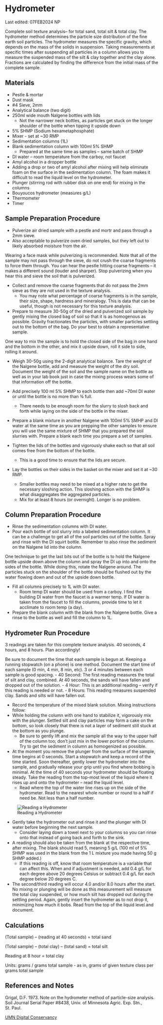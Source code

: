 # Hydrometer

::: callout-note
Last edited: 07FEB2024 NP

Complete soil texture analysis-- for total sand, total silt & total clay. The hydrometer method determines the particle size distribution of the fine earth soil particles. The hydrometer measures the specific gravity, which depends on the mass of the solids in suspension. Taking measurements at specific times after suspending all particles in a column allows you to measure the suspended mass of the silt & clay together and the clay alone. Fractions are calculated by finding the difference from the initial mass of the complete sample.
:::

## Materials

-   Pestle & mortar
-   Dust mask
-   #4 Sieve, 2mm
-   Analytical balance (two digit)
-   250ml wide mouth Nalgene bottles with lids
    -   Not the narrower neck bottles, as particles get stuck on the longer shoulder of the bottle when tipping it upside down
-   5% SHMP (Sodium hexametaphosphate)
-   Mixer - set at \~30 RMP
-   Sedimentation columns (1L)
-   Blank sedimentation column with 100ml 5% SHMP
    -   Prepared at the same time as samples -- same batch of SHMP
-   DI water -- room temperature from the carboy, not faucet
-   Amyl alcohol in a dropper bottle
-   Adding a drop or two of amyl alcohol after mixing will help eliminate foam on the surface in the sedimentation column. The foam makes it difficult to read the liquid level on the hydrometer.
-   Plunger (stirring rod with rubber disk on one end) for mixing in the columns
-   Bouyoucos hydrometer (measures g/L)
-   Thermometer
-   Timer

## Sample Preparation Procedure

-   Pulverize air dried sample with a pestle and mortr and pass through a 2mm sieve.
-   Also acceptable to pulverize oven dried samples, but they left out to likely absorbed moisture from the air.

::: callout-tip
Wearing a face mask while pulverizing is recommended. Note that all of the sample may not pass through the sieve, do not crush the coarse fragments to force them through. You can hear the pestle hitting coarse fragments -- it makes a different sound (louder and sharper). Stop pulverizing when you hear this and sieve the soil that is pulverized.
:::

-   Collect and remove the coarse fragments that do not pass the 2mm sieve as they are not used in the texture analysis.
    -   You may note what percentage of coarse fragments is in the sample, their size, shape, hardness and mineralogy. This is data that can be useful, though is not necessary for this texture analysis.
-   Prepare to measure 30-50g of the dried and pulverized soil sample by gently mixing the closed bag of soil so that it is as homogenous as possible. Gravity fractionates the particles, with smaller particles settling out to the bottom of the bag. Do your best to obtain a representative sample.

::: callout-tip
One way to mix the sample is to hold the closed side of the bag in one hand and the bottom in the other, and mix it upside down, roll it side to side, rolling it around.
:::

-   Weigh 30-50g using the 2-digit analytical balance. Tare the weight of the Nalgene bottle, add and measure the weight of the dry soil. Document the weight of the soil and the sample name on the bottle as well as in your lab book just in case the mixing process wears some of that information off the bottle.

-   Add precisely 100 ml 5% SHMP to each bottle then add \~70ml DI water or until the bottle is no more than ¾ full.

    -   There needs to be enough room for the slurry to slosh back and forth while laying on the side of the bottle in the mixer.

-   Prepare a blank mixture in another Nalgene with 100ml 5% SMHP and DI water at the same time as you are prepping the other samples to ensure you will use the same mixture of SHMP that you prepared the soil slurries with. Prepare a blank each time you prepare a set of samples.

-   Tighten the lids of the bottles and vigorously shake each so that all soil comes free from the bottom of the bottle.

    -   This is a good time to ensure that the lids are secure.

-   Lay the bottles on their sides in the basket on the mixer and set it at \~30 RMP.

    -   Smaller bottles may need to be mixed at a higher rate to get the necessary sloshing action. This sloshing action with the SHMP is what disaggregates the aggregated particles.
    -   Mix for at least 8 hours (or overnight). Longer is no problem.

## Column Preparation Procedure

-   Rinse the sedimentation columns with DI water.
-   Pour each bottle of soil slurry into a labeled sedimentation column. It can be a challenge to get all of the soil particles out of the bottle. Spray and rinse with the DI squirt bottle. Remember to also rinse the sediment on the Nalgene lid into the column.

::: callout-tip
One technique to get the last bits out of the bottle is to hold the Nalgene bottle upside down above the column and spray the DI up into and onto the sides of the bottle. While doing this, rotate the Nalgene around. The particles stuck on the shoulder of the bottle should be flushed out by the water flowing down and out of the upside down bottle.
:::

-   Fill all columns precisely to 1L with DI water.
    -   Room temp DI water should be used from a carboy. I find the building DI water from the faucet is a warmer temp. If DI water is taken from the faucet to fill the columns, provide time to let it acclimate to room temp (a day).
-   Prepare the blank column with the blank from the Nalgene bottle. Give a rinse to the bottle as well and fill the column to 1L.

## Hydrometer Run Procedure

::: callout-note
3 readings are taken for this complete texture analysis. 40 seconds, 4 hours, and 8 hours. Plan accordingly!
:::

::: callout-note
Be sure to document the time that each sample is begun at. Keeping a running stopwatch (on a phone) is one method. Document the start time of each sample (0 min, 4 min, 8 min, etc). 3 or 4 minutes between each sample is good spacing. - 40 Second: The first reading measures the total of silt and clay, combined. At 40 seconds, the sands will have fallen and dropped out of the solution. - 4 Hour: This is an additional reading -- verify if this reading is needed or not. - 8 Hours: This reading measures suspended clay. Sands and silts will have fallen out.
:::

-   Record the temperature of the mixed blank solution. Mixing instructions follow:
-   While holding the column with one hand to stabilize it, vigorously mix with the plunger. Settled silt and clay particles may form a cake on the bottom, so look closely that there is not a layer of sediment still stuck at the bottom as you plunge.
    -   Be sure to gently lift and mix the sample all the way to the upper half of the column too; don't just mix in the lower portion of the column. Try to get the sediment in column as homogenized as possible.
-   At the moment you remove the plunger from the surface of the sample, time begins at 0 seconds. Start a stopwatch and keep a record of the time started. Soon thereafter, gently lower the hydrometer into the sample, and gradually release your grip until you find where bobbing is minimal. At the time of 40 seconds your hydrometer should be floating steady. Take the reading from the top-most level of the liquid where it rises up and onto the hydrometer -- read the liquid level.
    -   Read where the top of the water line rises up on the side of the hydrometer. Read to the nearest whole number or round to a half if need be. Not less than a half number.

![Reading a Hydrometer](hydrometer1.png){#fig-hydrometer}

-   Gently take the hydrometer out and rinse it and the plunger with DI water before beginning the next sample.
    -   Consider laying down a towel next to your columns so you can rinse onto that instead of going back and forth to the sink.
-   A reading should also be taken from the blank at the respective time, after mixing. The blank should read 5, meaning 5 g/L (100 ml of 5% SHMP was used in the blank from the 1 L mixture you made having 50 g SHMP added.)
    -   If this reading is off, know that room temperature is a variable that can affect this. When and if adjustment is needed, add 0.4 g/L for each degree above 20 degrees Celsius or subtract 0.4 g/L for each degree below 20 degrees C.
-   The second/third reading will occur 4.0 and/or 8.0 hours after the start. No mixing or plunging will be done as this measurement will measure the total clay suspended, or how much silt has dropped out during the settling period. Again, gently insert the hydrometer as to not drop it, minimizing how much it bobs. Read from the top of the liquid level and document.

## Calculations

(Total sample) -- (reading at 40 seconds) = total sand

(Total sample) -- (total clay) -- (total sand) = total silt

Reading at 8 hour = total clay

Units: grams / grams total sample - as in, grams of given texture class per grams total sample

## References and Notes
Grigal, D.F. 1973. Note on the hydrometer method of particle-size analysis. Soil Journal Serial Paper #8438, Univ. of Minnesota Agric. Exp. Stn., St. Paul. 

[UMN Digital Conservancy](https://hdl.handle.net/11299/58296)
